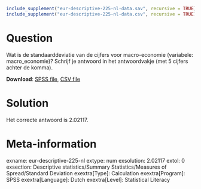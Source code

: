 ```r
include_supplement("eur-descriptive-225-nl-data.sav", recursive = TRUE)
include_supplement("eur-descriptive-225-nl-data.csv", recursive = TRUE)
```

Question
========
Wat is de standaarddeviatie van de cijfers voor macro-economie (variabele: macro_economie)? Schrijf je antwoord in het antwoordvakje (met 5 cijfers achter de komma).

**Download**: [SPSS file](eur-descriptive-225-nl-data.sav), [CSV file](eur-descriptive-225-nl-data.csv)


Solution
========
Het correcte antwoord is 2.02117.


Meta-information
================
exname: eur-descriptive-225-nl
extype: num
exsolution: 2.02117
extol: 0
exsection: Descriptive statistics/Summary Statistics/Measures of Spread/Standard Deviation
exextra[Type]: Calculation
exextra[Program]: SPSS
exextra[Language]: Dutch
exextra[Level]: Statistical Literacy
